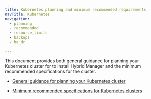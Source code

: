```yaml
---
title: Kubernetes planning and minimum recommended requirements
navTitle: Kubernetes
navigation:
  - planning
  - recommended
  - resource_limits
  - backups
  - ha_dr

---
```


This document provides both general guidance for planning your Kubernetes cluster for to install Hybrid Manager and the minimum recommended specifications for the cluster.

-   [General guidance for planning your Kubernetes cluster](planning.mdx) 

-   [Minimum recommended specifications for Kubernetes clusters](recommended.mdx) 
